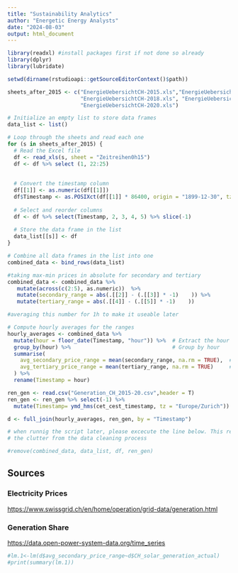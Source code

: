 ```yaml
---
title: "Sustainability Analytics"
author: "Energetic Energy Analysts"
date: "2024-08-03"
output: html_document
---
```


```r
library(readxl) #install packages first if not done so already
library(dplyr)
library(lubridate)

setwd(dirname(rstudioapi::getSourceEditorContext()$path)) 
```

```r
sheets_after_2015 <- c("EnergieUebersichtCH-2015.xls","EnergieUebersichtCH-2016.xls", "EnergieUebersichtCH-2017.xls",
                       "EnergieUebersichtCH-2018.xls", "EnergieUebersichtCH-2019.xls",
                       "EnergieUebersichtCH-2020.xls")

# Initialize an empty list to store data frames
data_list <- list()

# Loop through the sheets and read each one
for (s in sheets_after_2015) {
  # Read the Excel file
  df <- read_xls(s, sheet = "Zeitreihen0h15")
  df <- df %>% select (1, 22:25) 
  
  
  # Convert the timestamp column
  df[[1]] <- as.numeric(df[[1]])
  df$Timestamp <- as.POSIXct(df[[1]] * 86400, origin = "1899-12-30", tz = "UTC")
  
  # Select and reorder columns
  df <- df %>% select(Timestamp, 2, 3, 4, 5) %>% slice(-1)
  
  # Store the data frame in the list
  data_list[[s]] <- df
}

# Combine all data frames in the list into one
combined_data <- bind_rows(data_list)

```

```r

#taking max-min prices in absolute for secondary and tertiary
combined_data <- combined_data %>% 
   mutate(across(c(2:5), as.numeric))  %>%
   mutate(secondary_range = abs(.[[2]] - (.[[3]] * -1)    )) %>% 
   mutate(tertiary_range = abs(.[[4]] - (.[[5]] * -1)    ))

#averaging this number for 1h to make it useable later

# Compute hourly averages for the ranges
hourly_averages <- combined_data %>%
  mutate(hour = floor_date(Timestamp, "hour")) %>%  # Extract the hour part
  group_by(hour) %>%                                # Group by hour
  summarise(
    avg_secondary_price_range = mean(secondary_range, na.rm = TRUE),  # Compute hourly average for secondary_range
    avg_tertiary_price_range = mean(tertiary_range, na.rm = TRUE)     # Compute hourly average for tertiary_range
  ) %>% 
  rename(Timestamp = hour)
```

```r


ren_gen <- read.csv("Generation_CH_2015-20.csv",header = T)
ren_gen <- ren_gen %>% select(-1) %>%   
  mutate(Timestamp= ymd_hms(cet_cest_timestamp, tz = "Europe/Zurich"))
```

```r

d <- full_join(hourly_averages, ren_gen, by = "Timestamp")

```

```r
# when runnig the script later, please excecute the line below. This removes
# the clutter from the data cleaning process

#remove(combined_data, data_list, df, ren_gen)

```

## Sources

### Electricity Prices

<https://www.swissgrid.ch/en/home/operation/grid-data/generation.html>

### Generation Share

<https://data.open-power-system-data.org/time_series> 

```r
#lm.1<-lm(d$avg_secondary_price_range~d$CH_solar_generation_actual)
#print(summary(lm.1))
```


